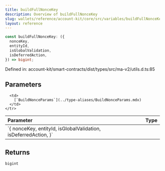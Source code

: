 ```yaml
---
title: buildFullNonceKey
description: Overview of buildFullNonceKey
slug: wallets/reference/account-kit/core/src/variables/buildFullNonceKey
layout: reference
---
```


```ts
const buildFullNonceKey: ({
  nonceKey,
  entityId,
  isGlobalValidation,
  isDeferredAction,
}) => bigint;
```

Defined in: account-kit/smart-contracts/dist/types/src/ma-v2/utils.d.ts:85

## Parameters

<table>
  <thead>
    <tr>
      <th align="left">Parameter</th>
      <th align="left">Type</th>
    </tr>
  </thead>

  <tbody>
    <tr>
      <td>
        `{ nonceKey, entityId, isGlobalValidation, isDeferredAction, }`
      </td>

      <td>
        [`BuildNonceParams`](../type-aliases/BuildNonceParams.mdx)
      </td>
    </tr>

  </tbody>
</table>

## Returns

`bigint`
